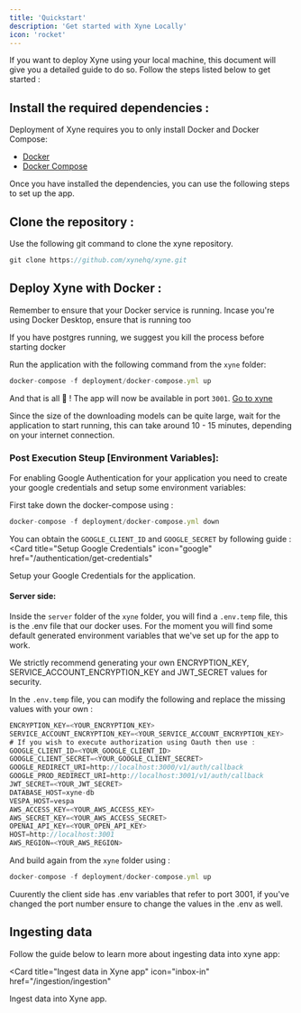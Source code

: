 ```yaml
---
title: 'Quickstart' 
description: 'Get started with Xyne Locally'
icon: 'rocket'
---
```



If you want to deploy Xyne using your local machine, this document will give you a detailed guide to do so.
Follow the steps listed below to get started : 

## Install the required dependencies : 
Deployment of Xyne requires you to only install Docker and Docker Compose:

- [Docker](https://docs.docker.com/engine/install/) 
- [Docker Compose](https://docs.docker.com/compose/install/)

Once you have installed the dependencies, you can use the following steps to set up the app.


## Clone the repository : 

Use the following git command to clone the xyne repository.
```javascript
git clone https://github.com/xynehq/xyne.git
```

## Deploy Xyne with Docker  :

<Tip> Remember to ensure that your Docker service is running. Incase you're using Docker Desktop, ensure that is running too </Tip>

<Tip> If you have postgres running, we suggest you kill the process before starting docker </Tip>

Run the application with the following command from the ```xyne``` folder:
```javascript 
docker-compose -f deployment/docker-compose.yml up
```

And that is all 🎉 ! The app will now be available in port ```3001```.  [Go to xyne](http://localhost:3001/)

<Info> Since the size of the downloading models can be quite large, wait for the application to start running, this can take around 10 - 15 minutes, depending on your internet connection. </Info>

### Post Execution Steup [Environment Variables]:

For enabling Google Authentication for your application you need to create your google credentials and setup some environment variables: 

First take down the docker-compose using  : 

```javascript 
docker-compose -f deployment/docker-compose.yml down
```

You can obtain the ```GOOGLE_CLIENT_ID``` and ```GOOGLE_SECRET``` by following guide :
<Card
  title="Setup Google Credentials"
  icon="google"
  href="/authentication/get-credentials"
>
Setup your Google Credentials for the application.
</Card>

#### Server side: 
Inside the ```server``` folder of the ```xyne``` folder, you will find a ```.env.temp``` file, this is the .env file that our docker uses.
For the moment you will find some default generated environment variables that we've set up for the app to work.


<Warning> We strictly recommend generating your own ENCRYPTION_KEY, SERVICE_ACCOUNT_ENCRYPTION_KEY and JWT_SECRET values for security.</Warning>

In the ```.env.temp``` file, you can modify the following and replace the missing values with your own :

```javascript .env.temp file
ENCRYPTION_KEY=<YOUR_ENCRYPTION_KEY>
SERVICE_ACCOUNT_ENCRYPTION_KEY=<YOUR_SERVICE_ACCOUNT_ENCRYPTION_KEY> 
# If you wish to execute authorization using Oauth then use :   
GOOGLE_CLIENT_ID=<YOUR_GOOGLE_CLIENT_ID>
GOOGLE_CLIENT_SECRET=<YOUR_GOOGLE_CLIENT_SECRET>
GOOGLE_REDIRECT_URI=http://localhost:3000/v1/auth/callback
GOOGLE_PROD_REDIRECT_URI=http://localhost:3001/v1/auth/callback
JWT_SECRET=<YOUR_JWT_SECRET>
DATABASE_HOST=xyne-db
VESPA_HOST=vespa
AWS_ACCESS_KEY=<YOUR_AWS_ACCESS_KEY>
AWS_SECRET_KEY=<YOUR_AWS_ACCESS_SECRET>
OPENAI_API_KEY=<YOUR_OPEN_API_KEY>
HOST=http://localhost:3001
AWS_REGION=<YOUR_AWS_REGION>
```

And build again from the ``xyne`` folder using : 

```javascript 
docker-compose -f deployment/docker-compose.yml up 
```

<Note> Cuurently the client side has .env variables that refer to port 3001, if you've changed the port number ensure to change the values in the .env as well. </Note>

## Ingesting data 
Follow the guide below to learn more about ingesting data into xyne app: 

<Card
  title="Ingest data in Xyne app"
  icon="inbox-in"
  href="/ingestion/ingestion"
>
Ingest data into Xyne app.
</Card>

